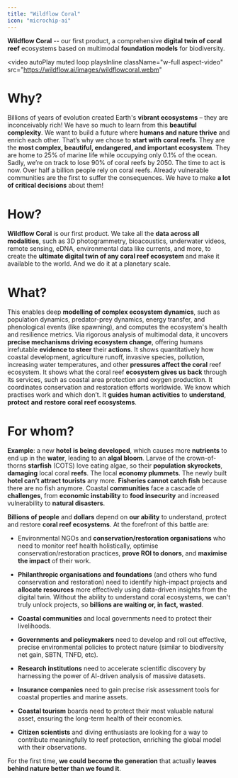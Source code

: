 ```yaml
---
title: "Wildflow Coral"
icon: "microchip-ai"
---
```


**Wildflow Coral** -- our first product, a comprehensive **digital twin of coral reef** ecosystems based on multimodal **foundation models** for biodiversity.

<video
  autoPlay
  muted
  loop
  playsInline
  className="w-full aspect-video"
  src="https://wildflow.ai/images/wildflowcoral.webm"
></video>

# Why?

Billions of years of evolution created Earth's **vibrant ecosystems** – they are inconceivably rich\! We have so much to learn from this **beautiful complexity**. We want to build a future where **humans and nature thrive** and enrich each other. That’s why we chose to **start with** **coral reefs**. They are the **most complex, beautiful, endangered, and important ecosystem**. They are home to 25% of marine life while occupying only 0.1% of the ocean. Sadly, we’re on track to lose 90% of coral reefs by 2050\. The time to act is now. Over half a billion people rely on coral reefs. Already vulnerable communities are the first to suffer the consequences. We have to make **a lot of critical decisions** about them\!

# How?

**Wildflow Coral** is our first product. We take all the **data across all modalities**, such as 3D photogrammetry, bioacoustics, underwater videos, remote sensing, eDNA, environmental data like currents, and more, to create the **ultimate digital twin of any coral reef ecosystem** and make it available to the world. And we do it at a planetary scale.

# What?

This enables deep **modelling of complex ecosystem dynamics**, such as population dynamics, predator-prey dynamics, energy transfer, and phenological events (like spawning), and computes the ecosystem's health and resilience metrics. Via rigorous analysis of multimodal data, it uncovers **precise mechanisms driving ecosystem change**, offering humans irrefutable **evidence to steer** their **actions**. It shows quantitatively how coastal development, agriculture runoff, invasive species, pollution, increasing water temperatures, and other **pressures affect the coral** reef ecosystem. It shows what the coral reef **ecosystem gives us back** through its services, such as coastal area protection and oxygen production. It coordinates conservation and restoration efforts worldwide. We know which practises work and which don’t. It **guides human activities** to **understand**, **protect** **and** **restore** **coral reef ecosystems**.

# For whom?

**Example**: a new **hotel** **is being developed**, which causes more **nutrients** to end up in the **water**, leading to an **algal bloom**. Larvae of the crown-of-thorns **starfish** (COTS) love eating algae, so their **population skyrockets**, **damaging** local coral **reefs**. The local **economy plummets**. The newly built **hotel can’t attract tourists** any more. **Fisheries cannot catch fish** because there are no fish anymore. Coastal **communities** face a cascade of **challenges**, from **economic instability** to **food insecurity** and increased vulnerability to **natural disasters**.

**Billions of people** and **dollars** depend on **our ability** to understand, protect and restore **coral reef ecosystems**. At the forefront of this battle are:

- Environmental NGOs and **conservation/restoration organisations** who need to monitor reef health holistically, optimise conservation/restoration practices, **prove ROI to donors**, and **maximise the impact** of their work.

- **Philanthropic organisations** **and foundations** (and others who fund conservation and restoration) need to identify high-impact projects and **allocate resources** more effectively using data-driven insights from the digital twin. Without the ability to understand coral ecosystems, we can't truly unlock projects, so **billions are waiting or, in fact, wasted**.

- **Coastal communities** and local governments need to protect their livelihoods.

- **Governments and policymakers** need to develop and roll out effective, precise environmental policies to protect nature (similar to biodiversity net gain, SBTN, TNFD, etc).

- **Research institutions** need to accelerate scientific discovery by harnessing the power of AI-driven analysis of massive datasets.

- **Insurance companies** need to gain precise risk assessment tools for coastal properties and marine assets.

- **Coastal tourism** boards need to protect their most valuable natural asset, ensuring the long-term health of their economies.

- **Citizen scientists** and diving enthusiasts are looking for a way to contribute meaningfully to reef protection, enriching the global model with their observations.

For the first time, **we could become the generation** that actually **leaves behind nature better than we found it**.
